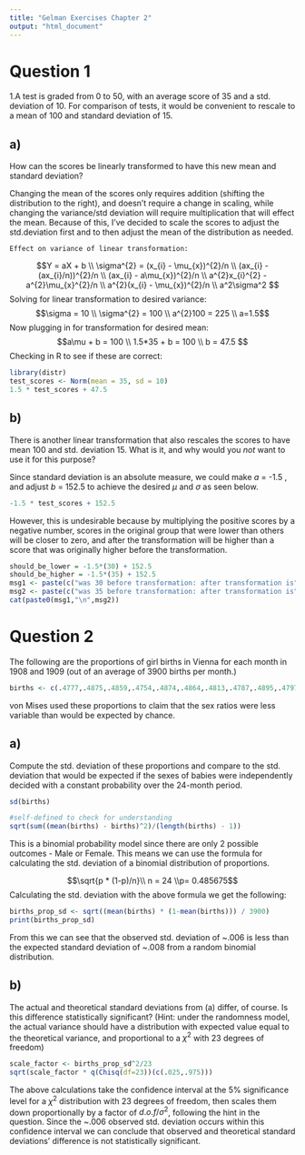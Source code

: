 ```yaml
---
title: "Gelman Exercises Chapter 2"
output: "html_document"
---
```


<h1>Question 1</h1>
1.A test is graded from 0 to 50, with an average score of 35 and a std. deviation of 10. For comparison of tests, it would be convenient to rescale to a mean of 100 and standard deviation of 15.

<h2>a)</h2>
How can the scores be linearly transformed to have this new mean and standard deviation?

Changing the mean of the scores only requires addition (shifting the distribution to the right), and doesn't require a change in scaling, while changing the variance/std deviation will require multiplication that will effect the mean. Because of this, I've decided to scale the scores to adjust the std.deviation first and to then adjust the mean of the distribution as needed.   
    
    Effect on variance of linear transformation:
   $$Y = aX + b \\ \sigma^{2} = (x_{i} - \mu_{x})^{2}/n \\ (ax_{i} - (ax_{i}/n))^{2}/n \\ (ax_{i} - a\mu_{x})^{2}/n \\ a^{2}x_{i}^{2} - a^{2}\mu_{x}^{2}/n \\ a^{2}(x_{i} - \mu_{x})^{2}/n \\ a^2\sigma^2  $$ 
    Solving for linear transformation to desired variance:
    $$\sigma = 10 \\ \sigma^{2} = 100 \\ a^{2}100 = 225 \\ a=1.5$$
    Now plugging in for transformation for desired mean:
    $$a\mu + b = 100 \\ 1.5*35 + b = 100 \\ b = 47.5  $$
    Checking in R to see if these are correct:

```r
library(distr)
test_scores <- Norm(mean = 35, sd = 10)
1.5 * test_scores + 47.5
```
    
<h2>b)</h2>
There is another linear transformation that also rescales the scores to have mean 100 and std. deviation 15. What is it, and why would you *not* want to use it for this purpose?

Since standard deviation is an absolute measure, we could make $a$ = -1.5 , and adjust $b$ = 152.5 to achieve the desired $\mu$ and $\sigma$ as seen below.
```r
-1.5 * test_scores + 152.5
```
However, this is undesirable because by multiplying the positive scores by a negative number, scores in the original group that were lower than others will be closer to zero, and after the transformation will be higher than a score that was originally higher before the transformation. 
```r
should_be_lower = -1.5*(30) + 152.5
should_be_higher = -1.5*(35) + 152.5
msg1 <- paste(c("was 30 before transformation: after transformation is"), c(should_be_lower))
msg2 <- paste(c("was 35 before transformation: after transformation is"),c(should_be_higher))
cat(paste0(msg1,"\n",msg2))
```

<h1>Question 2</h1>

The following are the proportions of girl births in Vienna for each month in 1908 and 1909 (out of an average of 3900 births per month.)

```r
births <- c(.4777,.4875,.4859,.4754,.4874,.4864,.4813,.4787,.4895,.4797,.4876,.4859,.4857,.4907,.5010,.4903,.4860,.4911,.4871,.4725,.4822,.4870,.4823,.4973)
```
von Mises used these proportions to claim that the sex ratios were less variable than would be expected by chance.

<h2>a)</h2>

Compute the std. deviation of these proportions and compare to the std. deviation that would be expected if the sexes of babies were independently decided with a constant probability over the 24-month period.

```r
sd(births)
```
```r
#self-defined to check for understanding
sqrt(sum((mean(births) - births)^2)/(length(births) - 1))
```
This is a binomial probability model since there are only 2 possible outcomes - Male or Female. This means we can use the formula for calculating the std. deviation of a binomial distribution of proportions. 

$$\sqrt{p * (1-p)/n}\\
n = 24 \\p= 0.485675$$
Calculating the std. deviation with the above formula we get the following:

```r
births_prop_sd <- sqrt((mean(births) * (1-mean(births))) / 3900)
print(births_prop_sd)
```
From this we can see that the observed std. deviation of ~.006 is less than the expected standard deviation of ~.008 from a random binomial distribution. 

<h2>b)</h2>

The actual and theoretical standard deviations from (a) differ, of course. Is this difference statistically significant? (Hint: under the randomness model, the actual variance should have a distribution with expected value equal to the theoretical variance, and proportional to a $\chi^2$ with 23 degrees of freedom)

```r
scale_factor <- births_prop_sd^2/23 
sqrt(scale_factor * q(Chisq(df=23))(c(.025,.975)))
```

The above calculations take the confidence interval at the 5% significance level for a $\chi^2$ distribution with 23 degrees of freedom, then scales them down proportionally by a factor of $d.o.f/\sigma^2$, following the hint in the question. Since the ~.006 observed std. deviation occurs within this confidence interval we can conclude that observed and theoretical standard deviations' difference is not statistically significant.








